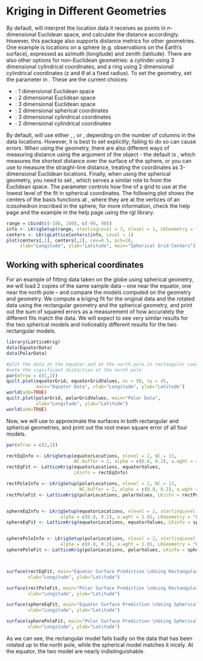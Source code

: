# Kriging in Different Geometries

By default, \ttt{LatticeKrig} will interpret the location data it receives as points in $n$-dimensional Euclidean space, and calculate the distance accordingly. However, this package also supports distance metrics for other geometries. One example is locations on a sphere (e.g. observations on the Earth's surface), expressed as azimuth (longitude) and zenith (latitude). There are also other options for non-Euclidean geometries: a cylinder using 3 dimensional cylindrical coordinates, and a ring using 2 dimensional cylindrical coordinates (z and $\theta$ at a fixed radius). To set the geometry, set the \ttt{LKGeometry} parameter in \ttt{LKrigSetup}. These are the current choices:

* \ttt{"LKInterval"}: 1 dimensional Euclidean space
* \ttt{"LKRectangle"}: 2 dimensional Euclidean space
* \ttt{"LKBox"}: 3 dimensional Euclidean space
* \ttt{"LKSphere"}: 2 dimensional spherical coordinates
* \ttt{"LKCylinder"}: 3 dimensional cylindrical coordinates
* \ttt{"LKRing"}: 2 dimensional cylindrical coordinates

By default, \ttt{LKinfo} will use either \ttt{LKInterval}, \ttt{LKRectangle}, or \ttt{LKBox}, depending on the number of columns in the data locations. However, it is best to set \ttt{LKGeometry} explicitly; failing to do so can cause errors. When using the \ttt{LKSphere} geometry, there are also different ways of measuring distance using the \ttt{distance.type} argument of the \ttt{LKinfo} object - the default is \ttt{"GreatCircle"}, which measures the shortest distance over the surface of the sphere, or you can use \ttt{"Chordal"} to measure the straight-line distance, treating the coordinates as 3-dimensional Euclidean locations. Finally, when using the spherical geometry, you need to set \ttt{startingLevel}, which serves a similar role to \ttt{NC} from the Euclidean space. The \ttt{startingLevel} parameter controls how fine of a grid to use at the lowest level of the fit in spherical coordinates. The following plot shows the centers of the basis functions at \ttt{startingLevel = 3}, where they are at the vertices of an icosohedron inscribed in the sphere; for more information, check the \ttt{LKSphere} help page and the example in the \ttt{IcosohedronGrid} help page using the rgl library.

```r
range = cbind(c(-180, 180), c(-90, 90))
info <- LKrigSetup(range, startingLevel = 3, nlevel = 1, LKGeometry = "LKSphere")
centers <- LKrigLatticeCenters(info, Level = 1)
plot(centers[,1], centers[,2], cex=0.5, pch=18,
     xlab="Longitude", ylab="Latitude", main="Spherical Grid Centers")
```

## Working with spherical coordinates

For an example of fitting data taken on the globe using spherical geometry, we will load 2 copies of the same sample data -- one near the equator, one near the north pole -- and compare the models computed on the \ttt{LKRectangle} geometry and \ttt{LKSphere} geometry. We compute a kriging fit for the original data and the rotated data using the rectangular geometry and the spherical geometry, and print out the sum of squared errors as a measurement of how accurately the different fits match the data. We will expect to see very similar results for the two spherical models and noticeably different results for the two rectangular models. 

```r
library(LatticeKrig)
data(EquatorData)
data(PolarData)

#plot the data at the equator and at the north pole in rectangular coordinates
#note the significant distortion at the north pole
par(mfrow = c(1,2))
quilt.plot(equatorGrid, equatorGridValues, nx = 90, ny = 45,
           main="Equator Data", xlab="Longitude", ylab="Latitude")
world(add=TRUE)
quilt.plot(polarGrid, polarGridValues, main="Polar Data",
           xlab="Longitude", ylab="Latitude")
world(add=TRUE)
```

<!-- Remember that, even though the second plot looks radically different from the first, they are both plots of the same data over equally spaced data points - the distortions in the second map are caused by the map projection failing near the pole. -->

Now, we will use \ttt{LatticeKrig} to approximate the surfaces in both rectangular and spherical geometries, and print out the root mean square error of all four models.

```r
par(mfrow = c(2,2))

rectEqInfo <- LKrigSetup(equatorLocations, nlevel = 2, NC = 13,
                         NC.buffer = 2, alpha = c(0.8, 0.2), a.wght = 4.01)
rectEqFit <- LatticeKrig(equatorLocations, equatorValues,
                         LKinfo = rectEqInfo)

rectPoleInfo <- LKrigSetup(polarLocations, nlevel = 2, NC = 13,
                           NC.buffer = 2, alpha = c(0.8, 0.2), a.wght = 4.01)
rectPoleFit <- LatticeKrig(polarLocations, polarValues, LKinfo = rectPoleInfo)


sphereEqInfo <- LKrigSetup(equatorLocations, nlevel = 2, startingLevel = 6,
                    alpha = c(0.8, 0.2), a.wght = 1.01, LKGeometry = "LKSphere")
sphereEqFit <- LatticeKrig(equatorLocations, equatorValues, LKinfo = sphereEqInfo)


spherePoleInfo <- LKrigSetup(polarLocations, nlevel = 2, startingLevel = 6,
                    alpha = c(0.8, 0.2), a.wght = 1.01, LKGeometry = "LKSphere")
spherePoleFit <- LatticeKrig(polarLocations, polarValues, LKinfo = spherePoleInfo)



surface(rectEqFit, main="Equator Surface Prediction \nUsing Rectangular Kriging",
        xlab="Longitude", ylab="Latitude")

surface(rectPoleFit, main="Polar Surface Prediction \nUsing Rectangular Kriging",
        xlab="Longitude", ylab="Latitude")

surface(sphereEqFit, main="Equator Surface Prediction \nUsing Spherical Kriging",
        xlab="Longitude", ylab="Latitude")

surface(spherePoleFit, main="Polar Surface Prediction \nUsing Spherical Kriging",
        xlab="Longitude", ylab="Latitude")
```

As we can see, the rectangular model fails badly on the data that has been rotated up to the north pole, while the spherical model matches it nicely. At the equator, the two model are nearly indistinguishable. 